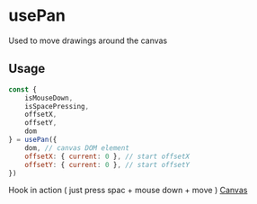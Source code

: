 
<Meta title="Hooks/usePan"/>

# usePan

Used to move drawings around the canvas

## Usage

```js
const {
    isMouseDown,
    isSpacePressing,
    offsetX,
    offsetY,
    dom
} = usePan({
    dom, // canvas DOM element
    offsetX: { current: 0 }, // start offsetX
    offsetY: { current: 0 }, // start offsetY
})
```

Hook in action ( just press spac + mouse down + move ) [Canvas](/?path=/docs/canvas--showcase)

